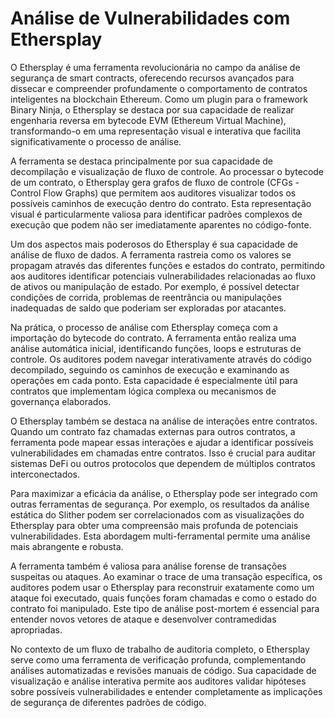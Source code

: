 # Análise de Vulnerabilidades com Ethersplay

O Ethersplay é uma ferramenta revolucionária no campo da análise de segurança de smart contracts, oferecendo recursos avançados para dissecar e compreender profundamente o comportamento de contratos inteligentes na blockchain Ethereum. Como um plugin para o framework Binary Ninja, o Ethersplay se destaca por sua capacidade de realizar engenharia reversa em bytecode EVM (Ethereum Virtual Machine), transformando-o em uma representação visual e interativa que facilita significativamente o processo de análise.

A ferramenta se destaca principalmente por sua capacidade de decompilação e visualização de fluxo de controle. Ao processar o bytecode de um contrato, o Ethersplay gera grafos de fluxo de controle (CFGs - Control Flow Graphs) que permitem aos auditores visualizar todos os possíveis caminhos de execução dentro do contrato. Esta representação visual é particularmente valiosa para identificar padrões complexos de execução que podem não ser imediatamente aparentes no código-fonte.

Um dos aspectos mais poderosos do Ethersplay é sua capacidade de análise de fluxo de dados. A ferramenta rastreia como os valores se propagam através das diferentes funções e estados do contrato, permitindo aos auditores identificar potenciais vulnerabilidades relacionadas ao fluxo de ativos ou manipulação de estado. Por exemplo, é possível detectar condições de corrida, problemas de reentrância ou manipulações inadequadas de saldo que poderiam ser exploradas por atacantes.

Na prática, o processo de análise com Ethersplay começa com a importação do bytecode do contrato. A ferramenta então realiza uma análise automática inicial, identificando funções, loops e estruturas de controle. Os auditores podem navegar interativamente através do código decompilado, seguindo os caminhos de execução e examinando as operações em cada ponto. Esta capacidade é especialmente útil para contratos que implementam lógica complexa ou mecanismos de governança elaborados.

O Ethersplay também se destaca na análise de interações entre contratos. Quando um contrato faz chamadas externas para outros contratos, a ferramenta pode mapear essas interações e ajudar a identificar possíveis vulnerabilidades em chamadas entre contratos. Isso é crucial para auditar sistemas DeFi ou outros protocolos que dependem de múltiplos contratos interconectados.

Para maximizar a eficácia da análise, o Ethersplay pode ser integrado com outras ferramentas de segurança. Por exemplo, os resultados da análise estática do Slither podem ser correlacionados com as visualizações do Ethersplay para obter uma compreensão mais profunda de potenciais vulnerabilidades. Esta abordagem multi-ferramental permite uma análise mais abrangente e robusta.

A ferramenta também é valiosa para análise forense de transações suspeitas ou ataques. Ao examinar o trace de uma transação específica, os auditores podem usar o Ethersplay para reconstruir exatamente como um ataque foi executado, quais funções foram chamadas e como o estado do contrato foi manipulado. Este tipo de análise post-mortem é essencial para entender novos vetores de ataque e desenvolver contramedidas apropriadas.

No contexto de um fluxo de trabalho de auditoria completo, o Ethersplay serve como uma ferramenta de verificação profunda, complementando análises automatizadas e revisões manuais de código. Sua capacidade de visualização e análise interativa permite aos auditores validar hipóteses sobre possíveis vulnerabilidades e entender completamente as implicações de segurança de diferentes padrões de código.
